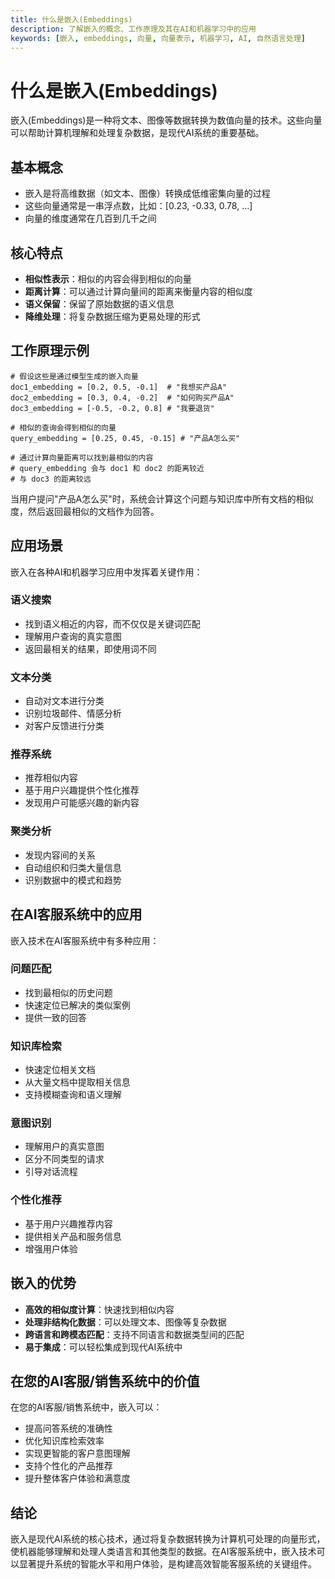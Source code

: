 ```yaml
---
title: 什么是嵌入(Embeddings)
description: 了解嵌入的概念、工作原理及其在AI和机器学习中的应用
keywords: [嵌入, embeddings, 向量, 向量表示, 机器学习, AI, 自然语言处理]
---
```


# 什么是嵌入(Embeddings)

嵌入(Embeddings)是一种将文本、图像等数据转换为数值向量的技术。这些向量可以帮助计算机理解和处理复杂数据，是现代AI系统的重要基础。

## 基本概念

- 嵌入是将高维数据（如文本、图像）转换成低维密集向量的过程
- 这些向量通常是一串浮点数，比如：[0.23, -0.33, 0.78, ...]
- 向量的维度通常在几百到几千之间

## 核心特点

- **相似性表示**：相似的内容会得到相似的向量
- **距离计算**：可以通过计算向量间的距离来衡量内容的相似度
- **语义保留**：保留了原始数据的语义信息
- **降维处理**：将复杂数据压缩为更易处理的形式

## 工作原理示例

```
# 假设这些是通过模型生成的嵌入向量
doc1_embedding = [0.2, 0.5, -0.1]  # "我想买产品A"
doc2_embedding = [0.3, 0.4, -0.2]  # "如何购买产品A"
doc3_embedding = [-0.5, -0.2, 0.8] # "我要退货"

# 相似的查询会得到相似的向量
query_embedding = [0.25, 0.45, -0.15] # "产品A怎么买"

# 通过计算向量距离可以找到最相似的内容
# query_embedding 会与 doc1 和 doc2 的距离较近
# 与 doc3 的距离较远
```

当用户提问"产品A怎么买"时，系统会计算这个问题与知识库中所有文档的相似度，然后返回最相似的文档作为回答。

## 应用场景

嵌入在各种AI和机器学习应用中发挥着关键作用：

### 语义搜索
- 找到语义相近的内容，而不仅仅是关键词匹配
- 理解用户查询的真实意图
- 返回最相关的结果，即使用词不同

### 文本分类
- 自动对文本进行分类
- 识别垃圾邮件、情感分析
- 对客户反馈进行分类

### 推荐系统
- 推荐相似内容
- 基于用户兴趣提供个性化推荐
- 发现用户可能感兴趣的新内容

### 聚类分析
- 发现内容间的关系
- 自动组织和归类大量信息
- 识别数据中的模式和趋势

## 在AI客服系统中的应用

嵌入技术在AI客服系统中有多种应用：

### 问题匹配
- 找到最相似的历史问题
- 快速定位已解决的类似案例
- 提供一致的回答

### 知识库检索
- 快速定位相关文档
- 从大量文档中提取相关信息
- 支持模糊查询和语义理解

### 意图识别
- 理解用户的真实意图
- 区分不同类型的请求
- 引导对话流程

### 个性化推荐
- 基于用户兴趣推荐内容
- 提供相关产品和服务信息
- 增强用户体验

## 嵌入的优势

- **高效的相似度计算**：快速找到相似内容
- **处理非结构化数据**：可以处理文本、图像等复杂数据
- **跨语言和跨模态匹配**：支持不同语言和数据类型间的匹配
- **易于集成**：可以轻松集成到现代AI系统中

## 在您的AI客服/销售系统中的价值

在您的AI客服/销售系统中，嵌入可以：

- 提高问答系统的准确性
- 优化知识库检索效率
- 实现更智能的客户意图理解
- 支持个性化的产品推荐
- 提升整体客户体验和满意度

## 结论

嵌入是现代AI系统的核心技术，通过将复杂数据转换为计算机可处理的向量形式，使机器能够理解和处理人类语言和其他类型的数据。在AI客服系统中，嵌入技术可以显著提升系统的智能水平和用户体验，是构建高效智能客服系统的关键组件。